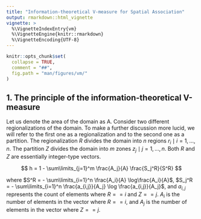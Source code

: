 ```yaml
---
title: "Information-theoretical V-measure for Spatial Association"
output: rmarkdown::html_vignette
vignette: >
  %\VignetteIndexEntry{vm}
  %\VignetteEngine{knitr::rmarkdown}
  %\VignetteEncoding{UTF-8}
---
```


```r
knitr::opts_chunk$set(
  collapse = TRUE,
  comment = "##",
  fig.path = "man/figures/vm/"
)
```

## 1. The principle of the information-theoretical V-measure

Let us denote the area of the domain as A. Consider two different regionalizations of the domain. To make a further discussion more lucid, we will refer to the first one as a regionalization and to the second one as a partition. The regionalization $R$ divides the domain into $n$ regions $r_i \mid i = 1,\ldots,n$. The partition $Z$ divides the domain into
$m$ zones $z_j \mid j = 1,\ldots,n$. Both $R$ and $Z$ are essentially integer-type vectors.

$$
h = 1 - \sum\limits_{j=1}^m \frac{A_j}{A} \frac{S_j^R}{S^R}
$$
 
where $S^R = - \sum\limits_{i=1}^n \frac{A_i}{A} \log\frac{A_i}{A}$, $S_j^R = - \sum\limits_{i=1}^n \frac{a_{i,j}}{A_j} \log \frac{a_{i,j}}{A_j}$, and $a_{i,j}$ represents the count of elements where $R==i$ and $Z==j$. $A_i$ is the number of elements in the vector where $R==i$, and $A_j$ is the number of elements in the vector where $Z==j$. 

